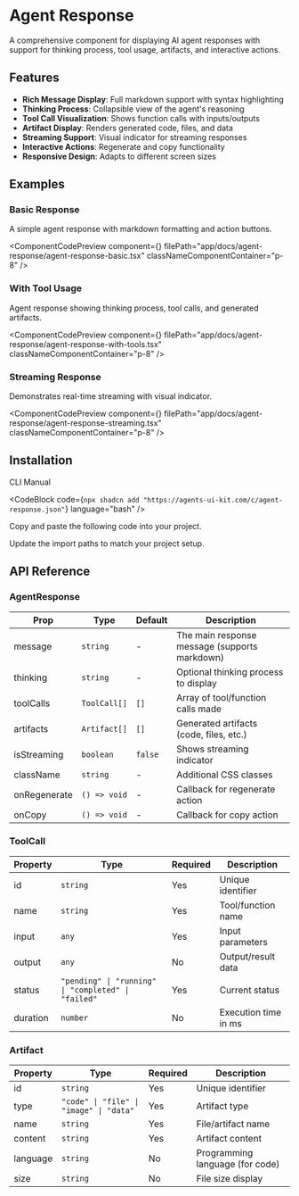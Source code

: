 
# Agent Response

A comprehensive component for displaying AI agent responses with support for thinking process, tool usage, artifacts, and interactive actions.

## Features

- **Rich Message Display**: Full markdown support with syntax highlighting
- **Thinking Process**: Collapsible view of the agent's reasoning
- **Tool Call Visualization**: Shows function calls with inputs/outputs
- **Artifact Display**: Renders generated code, files, and data
- **Streaming Support**: Visual indicator for streaming responses
- **Interactive Actions**: Regenerate and copy functionality
- **Responsive Design**: Adapts to different screen sizes

## Examples

### Basic Response

A simple agent response with markdown formatting and action buttons.

<ComponentCodePreview 
  component={<AgentResponseBasic />}
  filePath="app/docs/agent-response/agent-response-basic.tsx"
  classNameComponentContainer="p-8"
/>

### With Tool Usage

Agent response showing thinking process, tool calls, and generated artifacts.

<ComponentCodePreview 
  component={<AgentResponseWithTools />}
  filePath="app/docs/agent-response/agent-response-with-tools.tsx"
  classNameComponentContainer="p-8"
/>

### Streaming Response

Demonstrates real-time streaming with visual indicator.

<ComponentCodePreview 
  component={<AgentResponseStreaming />}
  filePath="app/docs/agent-response/agent-response-streaming.tsx"
  classNameComponentContainer="p-8"
/>

## Installation

<Tabs defaultValue="cli">

<TabsList>
  <TabsTrigger value="cli">CLI</TabsTrigger>
  <TabsTrigger value="manual">Manual</TabsTrigger>
</TabsList>

<TabsContent value="cli">

<CodeBlock
  code={`npx shadcn add "https://agents-ui-kit.com/c/agent-response.json"`}
  language="bash"
/>

</TabsContent>

<TabsContent value="manual">

<Steps>

<Step>Copy and paste the following code into your project.</Step>

<CodeBlock filePath="components/agents-ui/agent-response.tsx" language="tsx" />

<Step>Update the import paths to match your project setup.</Step>

</Steps>

</TabsContent>

</Tabs>

## API Reference

### AgentResponse

| Prop | Type | Default | Description |
|------|------|---------|-------------|
| message | `string` | - | The main response message (supports markdown) |
| thinking | `string` | - | Optional thinking process to display |
| toolCalls | `ToolCall[]` | `[]` | Array of tool/function calls made |
| artifacts | `Artifact[]` | `[]` | Generated artifacts (code, files, etc.) |
| isStreaming | `boolean` | `false` | Shows streaming indicator |
| className | `string` | - | Additional CSS classes |
| onRegenerate | `() => void` | - | Callback for regenerate action |
| onCopy | `() => void` | - | Callback for copy action |

### ToolCall

| Property | Type | Required | Description |
|----------|------|----------|-------------|
| id | `string` | Yes | Unique identifier |
| name | `string` | Yes | Tool/function name |
| input | `any` | Yes | Input parameters |
| output | `any` | No | Output/result data |
| status | `"pending" \| "running" \| "completed" \| "failed"` | Yes | Current status |
| duration | `number` | No | Execution time in ms |

### Artifact

| Property | Type | Required | Description |
|----------|------|----------|-------------|
| id | `string` | Yes | Unique identifier |
| type | `"code" \| "file" \| "image" \| "data"` | Yes | Artifact type |
| name | `string` | Yes | File/artifact name |
| content | `string` | Yes | Artifact content |
| language | `string` | No | Programming language (for code) |
| size | `string` | No | File size display |
